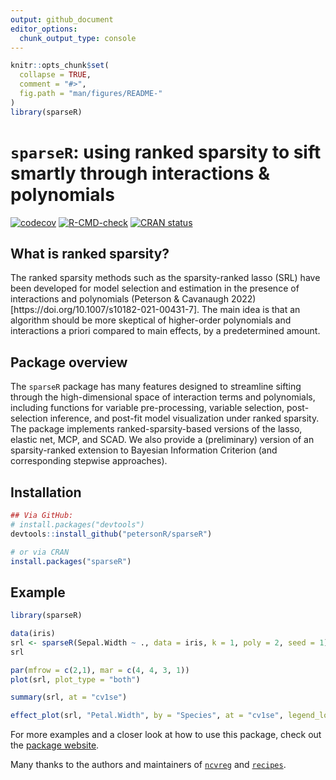 ```yaml
---
output: github_document
editor_options: 
  chunk_output_type: console
---
```


<!-- README.md is generated from README.Rmd. Please edit that file -->

```r
knitr::opts_chunk$set(
  collapse = TRUE,
  comment = "#>",
  fig.path = "man/figures/README-"
)
library(sparseR)
```

# `sparseR`: using ranked sparsity to sift smartly through interactions & polynomials

[![codecov](https://codecov.io/gh/petersonR/sparseR/branch/main/graph/badge.svg)](https://app.codecov.io/gh/petersonR/sparseR)
[![R-CMD-check](https://github.com/petersonR/sparseR/actions/workflows/R-CMD-check.yaml/badge.svg)](https://github.com/petersonR/sparseR/actions/workflows/R-CMD-check.yaml)
[![CRAN status](https://www.r-pkg.org/badges/version/sparseR)](https://CRAN.R-project.org/package=sparseR)

## What is ranked sparsity?

The ranked sparsity methods such as the sparsity-ranked lasso (SRL) have been developed for model selection and estimation in the presence of interactions and polynomials (Peterson & Cavanaugh 2022)[https://doi.org/10.1007/s10182-021-00431-7]. The main idea is that an algorithm should be more skeptical of higher-order polynomials and interactions a priori compared to main effects, by a predetermined amount.

## Package overview

The `sparseR` package has many features designed to streamline sifting through the high-dimensional space of interaction terms and polynomials, including functions for variable pre-processing, variable selection, post-selection inference, and post-fit model visualization under ranked sparsity. The package implements ranked-sparsity-based versions of the lasso, elastic net, MCP, and SCAD. We also provide a (preliminary) version of an sparsity-ranked extension to Bayesian Information Criterion (and corresponding stepwise approaches). 

## Installation 

```r

## Via GitHub: 
# install.packages("devtools")
devtools::install_github("petersonR/sparseR")

# or via CRAN
install.packages("sparseR")
```

## Example

```r
library(sparseR)
```

```r
data(iris)
srl <- sparseR(Sepal.Width ~ ., data = iris, k = 1, poly = 2, seed = 1)
srl

par(mfrow = c(2,1), mar = c(4, 4, 3, 1))
plot(srl, plot_type = "both")

summary(srl, at = "cv1se")
```

```r
effect_plot(srl, "Petal.Width", by = "Species", at = "cv1se", legend_location = "topright")
```

For more examples and a closer look at how to use this package, check out the [package website](https://petersonr.github.io/sparseR/). 

Many thanks to the authors and maintainers of [`ncvreg`](https://github.com/pbreheny/ncvreg) and [`recipes`](https://recipes.tidymodels.org/). 
